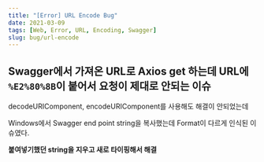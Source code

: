 ```yaml
---
title: "[Error] URL Encode Bug"
date: 2021-03-09
tags: [Web, Error, URL, Encoding, Swagger]
slug: bug/url-encode
---
```


## Swagger에서 가져온 URL로 Axios get 하는데 URL에 `%E2%80%8B`이 붙어서 요청이 제대로 안되는 이슈

decodeURIComponent, encodeURIComponent를 사용해도 해결이 안되었는데

Windows에서 Swagger end point string을 복사했는데 Format이 다르게 인식된 이슈였다.

**붙여넣기했던 string을 지우고 새로 타이핑해서 해결**
